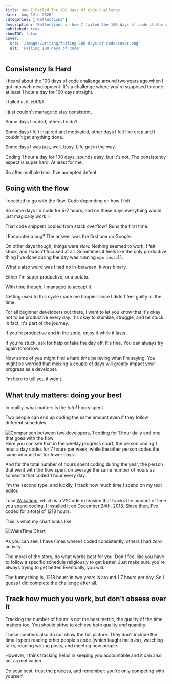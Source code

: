 ```yaml
---
title: How I Failed The 100 Days Of Code Challenge
date: 'Aug 12th 2020'
categories: ['Reflections']
description: 'Reflections on how I failed the 100 days of code challenge'
published: true
showTOC: false
cover:
  src: '/images/writing/failing-100-days-of-code/cover.png'
  alt: 'Failing 100 days of code'
---
```


## Consistency Is Hard

I heard about the 100 days of code challenge around two years ago when I got into web development. It's a challenge where you're supposed to code at least 1 hour a day for 100 days straight.

I failed at it. _HARD_.

I just couldn't manage to stay consistent.

Some days I coded, others I didn't.

Some days I felt inspired and motivated, other days I felt like crap and I couldn't get anything done.

Some days I was just, well, busy. Life got in the way.

Coding 1 hour a day for 100 days, sounds easy, but it's not. The consistency aspect is super hard. At least for me.

So after multiple tries, I've accepted defeat.

## Going with the flow

I decided to go with the flow. Code depending on how I felt.

So some days I'd code for 5-7 hours, and on these days everything would just magically work ✨

That code snippet I copied from stack overflow? Runs the first time.

I Encounter a bug? The answer was the first one on Google.

On other days though, things were _slow._ Nothing seemed to work, I felt stuck, and I wasn't focused at all. Sometimes it feels like the only productive thing I've done during the day was running `npm install`.

What's also weird was I had no in-between. It was binary.

Either I'm super productive, or a potato.

With time though, I managed to accept it.

Getting used to this cycle made me happier since I didn't feel guilty all the time.

For all beginner developers out there, I want to let you know that It's okay not to be productive every day. It's okay to stumble, struggle, and be stuck. In fact, it's part of the journey.

If you're productive and in the zone, enjoy it while it lasts.

If you're stuck, ask for help or take the day off. It's fine. You can always try again tomorrow.

Now some of you might find a hard time believing what I'm saying. You might be worried that missing a couple of days will greatly impact your progress as a developer.

I'm here to tell you it won't.

## What truly matters: doing your best

In reality, what matters is the _total_ hours spent.

Two people can end up coding the same amount even if they follow different schedules.

![Comparison between two developers, 1 coding for 1 hour daily and one that goes with the flow](https://dev-to-uploads.s3.amazonaws.com/i/6wkpqcgg0wu31o7hzi4h.png)
Here you can see that in the weekly progress chart, the person coding 1 hour a day codes for 7 hours per week, while the other person codes the same amount but for fewer days.

And for the total number of hours spent coding during the year, the person that went with the flow spent on average the same number of hours as someone that coded 1 hour every day.

I'm the second type, and luckily, I track how much time I spend on my text editor.

I use [Wakatime](https://wakatime.com), which is a VSCode extension that tracks the amount of time you spend coding. I installed it on December 24th, 2018. Since then, I've coded for a total of 1218 hours.

This is what my chart looks like

![WakaTime Chart](https://dev-to-uploads.s3.amazonaws.com/i/ai5rsgttne3aczehttjd.png)

As you can see, I have times where I coded consistently, others I had _zero_ activity.

The moral of the story, do what works best for you.
Don't feel like you have to follow a specific schedule religiously to get better. Just make sure you're always trying to get better. Eventually, you will.

The funny thing is, 1218 hours in two years is around 1.7 hours per day. So I guess I did complete the challenge after all.

## Track how much you work, but don't obsess over it

Tracking the number of hours is not the best metric, the quality of the time matters too. You should strive to achieve both quality _and_ quantity.

These numbers also do not show the full picture. They don't include the time I spent reading other people's code (which taught me _a lot_), watching talks, reading writing posts, and meeting new people.

However, I think tracking helps in keeping you accountable and it can also act as motivation.

Do your best, trust the process, and remember: you're only competing with yourself.
